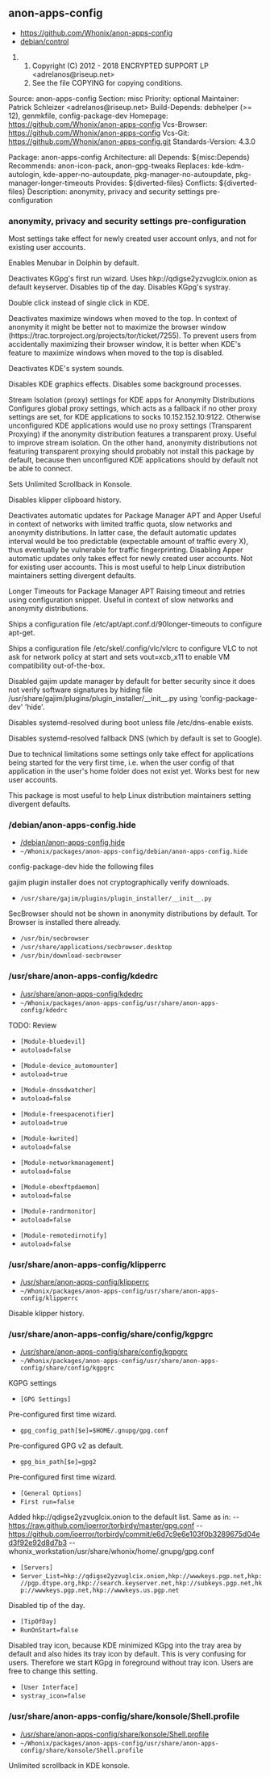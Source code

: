 == anon-apps-config ==

* https://github.com/Whonix/anon-apps-config
* [https://github.com/Whonix/anon-apps-config/blob/master/debian/control debian/control]
## Copyright (C) 2012 - 2018 ENCRYPTED SUPPORT LP <adrelanos@riseup.net>
## See the file COPYING for copying conditions.

Source: anon-apps-config
Section: misc
Priority: optional
Maintainer: Patrick Schleizer <adrelanos@riseup.net>
Build-Depends: debhelper (>= 12), genmkfile, config-package-dev
Homepage: https://github.com/Whonix/anon-apps-config
Vcs-Browser: https://github.com/Whonix/anon-apps-config
Vcs-Git: https://github.com/Whonix/anon-apps-config.git
Standards-Version: 4.3.0

Package: anon-apps-config
Architecture: all
Depends: ${misc:Depends}
Recommends: anon-icon-pack, anon-gpg-tweaks
Replaces: kde-kdm-autologin, kde-apper-no-autoupdate, pkg-manager-no-autoupdate,
pkg-manager-longer-timeouts
Provides: ${diverted-files}
Conflicts: ${diverted-files}
Description: anonymity, privacy and security settings pre-configuration
===  anonymity, privacy and security settings pre-configuration ===

Most settings take effect for newly created user account onlys, and not
for existing user accounts.

Enables Menubar in Dolphin by default.

Deactivates KGpg's first run wizard. Uses hkp://qdigse2yzvuglcix.onion as
default keyserver. Disables tip of the day. Disables KGpg's systray.

Double click instead of single click in KDE.

Deactivates maximize windows when moved to the top.
In context of anonymity it might be better not to maximize the browser window
(https://trac.torproject.org/projects/tor/ticket/7255).
To prevent users from accidentally maximizing their browser window, it is
better when KDE's feature to maximize windows when moved to the top is
disabled.

Deactivates KDE's system sounds.

Disables KDE graphics effects. Disables some background processes.

Stream Isolation (proxy) settings for KDE apps for Anonymity Distributions
Configures global proxy settings, which acts as a fallback if no other proxy
settings are set, for KDE applications to socks 10.152.152.10:9122.
Otherwise unconfigured KDE applications would use no proxy settings
(Transparent Proxying) if the anonymity distribution features a transparent
proxy.
Useful to improve stream isolation.
On the other hand, anonymity distributions not featuring transparent proxying
should probably not install this package by default, because then unconfigured
KDE applications should by default not be able to connect.

Sets Unlimited Scrollback in Konsole.

Disables klipper clipboard history.

Deactivates automatic updates for Package Manager APT and Apper
Useful in context of networks with limited traffic quota, slow networks and
anonymity distributions.
In latter case, the default automatic updates interval would be too
predictable (expectable amount of traffic every X), thus eventually be
vulnerable for traffic fingerprinting.
Disabling Apper automatic updates only takes effect for newly created user
accounts. Not for existing user accounts. This is most useful to help Linux
distribution maintainers setting divergent defaults.

Longer Timeouts for Package Manager APT
Raising timeout and retries using configuration snippet. Useful in context of
slow networks and anonymity distributions.

Ships a configuration file /etc/apt/apt.conf.d/90longer-timeouts to configure
apt-get.

Ships a configuration file /etc/skel/.config/vlc/vlcrc to configure VLC to not
ask for network policy at start and sets vout=xcb_x11 to enable VM
compatibility out-of-the-box.

Disabled gajim update manager by default for better security since it does not
verify software signatures by hiding file
/usr/share/gajim/plugins/plugin_installer/__init__.py using
'config-package-dev' 'hide'.

Disables systemd-resolved during boot unless file /etc/dns-enable exists.

Disables systemd-resolved fallback DNS (which by default is set to Google).

Due to technical limitations some settings only take effect for applications
being started for the very first time, i.e. when the user config of that
application in the user's home folder does not exist yet. Works best for new
user accounts.

This package is most useful to help Linux distribution maintainers setting
divergent defaults.
=== /debian/anon-apps-config.hide ===

* [https://github.com/Whonix/anon-apps-config/blob/master/debian/anon-apps-config.hide /debian/anon-apps-config.hide]
* <code>~/Whonix/packages/anon-apps-config/debian/anon-apps-config.hide</code>

config-package-dev hide the following files

gajim plugin installer does not cryptographically verify downloads.
* <code>/usr/share/gajim/plugins/plugin_installer/__init__.py</code>

SecBrowser should not be shown in anonymity distributions by default.
Tor Browser is installed there already.
* <code>/usr/bin/secbrowser</code>
* <code>/usr/share/applications/secbrowser.desktop</code>
* <code>/usr/bin/download-secbrowser</code>

=== /usr/share/anon-apps-config/kdedrc ===

* [https://github.com/Whonix/anon-apps-config/blob/master/usr/share/anon-apps-config/kdedrc /usr/share/anon-apps-config/kdedrc]
* <code>~/Whonix/packages/anon-apps-config/usr/share/anon-apps-config/kdedrc</code>

TODO: Review

* <code>[Module-bluedevil]</code>
* <code>autoload=false</code>

* <code>[Module-device_automounter]</code>
* <code>autoload=true</code>

* <code>[Module-dnssdwatcher]</code>
* <code>autoload=false</code>

* <code>[Module-freespacenotifier]</code>
* <code>autoload=true</code>

* <code>[Module-kwrited]</code>
* <code>autoload=false</code>

* <code>[Module-networkmanagement]</code>
* <code>autoload=false</code>

* <code>[Module-obexftpdaemon]</code>
* <code>autoload=false</code>

* <code>[Module-randrmonitor]</code>
* <code>autoload=false</code>

* <code>[Module-remotedirnotify]</code>
* <code>autoload=false</code>

=== /usr/share/anon-apps-config/klipperrc ===

* [https://github.com/Whonix/anon-apps-config/blob/master/usr/share/anon-apps-config/klipperrc /usr/share/anon-apps-config/klipperrc]
* <code>~/Whonix/packages/anon-apps-config/usr/share/anon-apps-config/klipperrc</code>

Disable klipper history.
=== /usr/share/anon-apps-config/share/config/kgpgrc ===

* [https://github.com/Whonix/anon-apps-config/blob/master/usr/share/anon-apps-config/share/config/kgpgrc /usr/share/anon-apps-config/share/config/kgpgrc]
* <code>~/Whonix/packages/anon-apps-config/usr/share/anon-apps-config/share/config/kgpgrc</code>

KGPG settings

* <code>[GPG Settings]</code>
Pre-configured first time wizard.
* <code>gpg_config_path[$e]=$HOME/.gnupg/gpg.conf</code>
Pre-configured GPG v2 as default.
* <code>gpg_bin_path[$e]=gpg2</code>

Pre-configured first time wizard.
* <code>[General Options]</code>
* <code>First run=false</code>

Added hkp://qdigse2yzvuglcix.onion to the default list.
Same as in:
-- https://raw.github.com/ioerror/torbirdy/master/gpg.conf
-- https://github.com/ioerror/torbirdy/commit/e6d7c9e6e103f0b3289675d04ed3f92e92d8d7b3
-- whonix_workstation/usr/share/whonix/home/.gnupg/gpg.conf
* <code>[Servers]</code>
* <code>Server_List=hkp://qdigse2yzvuglcix.onion,hkp://wwwkeys.pgp.net,hkp://pgp.dtype.org,hkp://search.keyserver.net,hkp://subkeys.pgp.net,hkp://wwwkeys.pgp.net,hkp://wwwkeys.us.pgp.net</code>

Disabled tip of the day.
* <code>[TipOfDay]</code>
* <code>RunOnStart=false</code>

Disabled tray icon, because KDE minimized KGpg into the tray area by
default and also hides its tray icon by default. This is very confusing for
users. Therefore we start KGpg in foreground without tray icon. Users are
free to change this setting.
* <code>[User Interface]</code>
* <code>systray_icon=false</code>

=== /usr/share/anon-apps-config/share/konsole/Shell.profile ===

* [https://github.com/Whonix/anon-apps-config/blob/master/usr/share/anon-apps-config/share/konsole/Shell.profile /usr/share/anon-apps-config/share/konsole/Shell.profile]
* <code>~/Whonix/packages/anon-apps-config/usr/share/anon-apps-config/share/konsole/Shell.profile</code>

Unlimited scrollback in KDE konsole.
